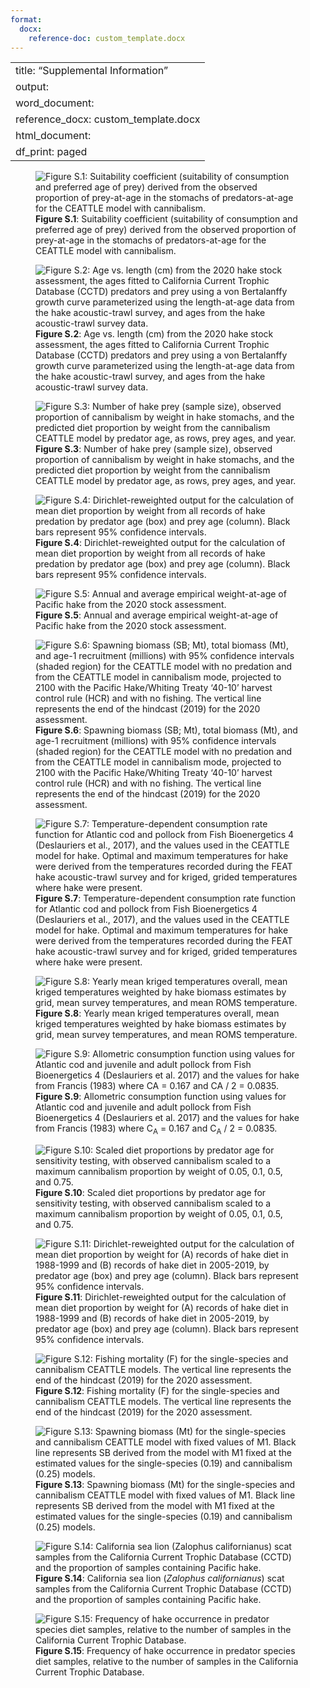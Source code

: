 ```yaml
---
format:
  docx:
    reference-doc: custom_template.docx
---
```

---
title: "Supplemental Information"
output:
  word_document:
    reference_docx: custom_template.docx
  html_document:
    df_print: paged
---

![**Figure S.1**: Suitability coefficient (suitability of consumption and preferred age of prey) derived from the observed proportion of prey-at-age in the stomachs of predators-at-age for the CEATTLE model with cannibalism.](./plots/CEATTLE/cannibalism/suitability.png)

![**Figure S.2**: Age vs. length (cm) from the 2020 hake stock assessment, the ages fitted to California Current Trophic Database (CCTD) predators and prey using a von Bertalanffy growth curve parameterized using the length-at-age data from the hake acoustic-trawl survey, and ages from the hake acoustic-trawl survey data.](./plots/diet/growth_curve.png)

![**Figure S.3**: Number of hake prey (sample size), observed proportion of cannibalism by weight in hake stomachs, and the predicted diet proportion by weight from the cannibalism CEATTLE model by predator age, as rows, prey ages, and year.](./plots/CEATTLE/predicted_diet_comparison.png)

![**Figure S.4**: Dirichlet-reweighted output for the calculation of mean diet proportion by weight from all records of hake predation by predator age (box) and prey age (column). Black bars represent 95% confidence intervals.](./plots/diet/Dirichlet/Dirichlet_all_years.png)

![**Figure S.5**: Annual and average empirical weight-at-age of Pacific hake from the 2020 stock assessment.](./plots/weight-at-age.png)

![**Figure S.6**: Spawning biomass (SB; Mt), total biomass (Mt), and age-1 recruitment (millions) with 95% confidence intervals (shaded region) for the CEATTLE model with no predation and from the CEATTLE model in cannibalism mode, projected to 2100 with the Pacific Hake/Whiting Treaty ‘40-10’ harvest control rule (HCR) and with no fishing. The vertical line represents the end of the hindcast (2019) for the 2020 assessment.](./plots/CEATTLE/cannibalism/HCR_comparison.png)

![**Figure S.7**: Temperature-dependent consumption rate function for Atlantic cod and pollock from Fish Bioenergetics 4 (Deslauriers et al., 2017), and the values used in the CEATTLE model for hake. Optimal and maximum temperatures for hake were derived from the temperatures recorded during the FEAT hake acoustic-trawl survey and for kriged, grided temperatures where hake were present.](./plots/bioenergetics/temp_consumption.png)
 
![**Figure S.8**: Yearly mean kriged temperatures overall, mean kriged temperatures weighted by hake biomass estimates by grid, mean survey temperatures, and mean ROMS temperature.](./plots/temperature/mean_temp_compared.png)

![**Figure S.9**: Allometric consumption function using values for Atlantic cod and juvenile and adult pollock from Fish Bioenergetics 4 (Deslauriers et al. 2017) and the values for hake from Francis (1983) where C~A~ = 0.167 and C~A~ / 2 = 0.0835.](./plots/bioenergetics/allometric_mass.png)
 
![**Figure S.10**: Scaled diet proportions by predator age for sensitivity testing, with observed cannibalism scaled to a maximum cannibalism proportion by weight of 0.05, 0.1, 0.5, and 0.75.](./plots/CEATTLE/cannibalism/Testing/sensitivity_prop.png)
 
![**Figure S.11**: Dirichlet-reweighted output for the calculation of mean diet proportion by weight for (A) records of hake diet in 1988-1999 and (B) records of hake diet in 2005-2019, by predator age (box) and prey age (column). Black bars represent 95% confidence intervals.](./plots/diet/Dirichlet/Dirichlet_sens.png)

![**Figure S.12**: Fishing mortality (F) for the single-species and cannibalism CEATTLE models. The vertical line represents the end of the hindcast (2019) for the 2020 assessment.](./plots/CEATTLE/cannibalism/F.png)
 
![**Figure S.13**: Spawning biomass (Mt) for the single-species and cannibalism CEATTLE model with fixed values of M1. Black line represents SB derived from the model with M1 fixed at the estimated values for the single-species (0.19) and cannibalism (0.25) models.](./plots/CEATTLE/cannibalism/Testing/M1/M1_profile_SSB.png)

![**Figure S.14**: California sea lion (*Zalophus californianus*) scat samples from the California Current Trophic Database (CCTD) and the proportion of samples containing Pacific hake.](./plots/diet/Non-hake/CSL_hake_monthly.png)

![**Figure S.15**: Frequency of hake occurrence in predator species diet samples, relative to the number of samples in the California Current Trophic Database.](./plots/diet/hake_predators.png)
